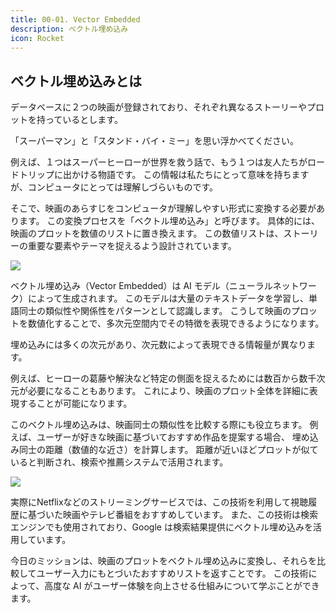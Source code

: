 ```yaml
---
title: 00-01. Vector Embedded
description: ベクトル埋め込み
icon: Rocket
---
```


## ベクトル埋め込みとは

データベースに２つの映画が登録されており、それぞれ異なるストーリーやプロットを持っているとします。

「スーパーマン」と「スタンド・バイ・ミー」を思い浮かべてください。

例えば、１つはスーパーヒーローが世界を救う話で、もう１つは友人たちがロードトリップに出かける物語です。
この情報は私たちにとって意味を持ちますが、コンピュータにとっては理解しづらいものです。

そこで、映画のあらすじをコンピュータが理解しやすい形式に変換する必要があります。
この変換プロセスを「ベクトル埋め込み」と呼びます。
具体的には、映画のプロットを数値のリストに置き換えます。
この数値リストは、ストーリーの重要な要素やテーマを捉えるよう設計されています。

![](/hands-on/02-movie-recommendations-app/00_01_vector_embedded/movie_plot_vector_embedding.svg)

ベクトル埋め込み（Vector Embedded）は AI モデル（ニューラルネットワーク）によって生成されます。
このモデルは大量のテキストデータを学習し、単語同士の類似性や関係性をパターンとして認識します。
こうして映画のプロットを数値化することで、多次元空間内でその特徴を表現できるようになります。

埋め込みには多くの次元があり、次元数によって表現できる情報量が異なります。

例えば、ヒーローの葛藤や解決など特定の側面を捉えるためには数百から数千次元が必要になることもあります。
これにより、映画のプロット全体を詳細に表現することが可能になります。

このベクトル埋め込みは、映画同士の類似性を比較する際にも役立ちます。
例えば、ユーザーが好きな映画に基づいておすすめ作品を提案する場合、
埋め込み同士の距離（数値的な近さ）を計算します。
距離が近いほどプロットが似ていると判断され、検索や推薦システムで活用されます。

![](/hands-on/02-movie-recommendations-app/00_01_vector_embedded/personalized_movie_experience_building.svg)

実際にNetflixなどのストリーミングサービスでは、この技術を利用して視聴履歴に基づいた映画やテレビ番組をおすすめしています。
また、この技術は検索エンジンでも使用されており、Google は検索結果提供にベクトル埋め込みを活用しています。

今日のミッションは、映画のプロットをベクトル埋め込みに変換し、それらを比較してユーザー入力にもとづいたおすすめリストを返すことです。
この技術によって、高度な AI がユーザー体験を向上させる仕組みについて学ぶことができます。
